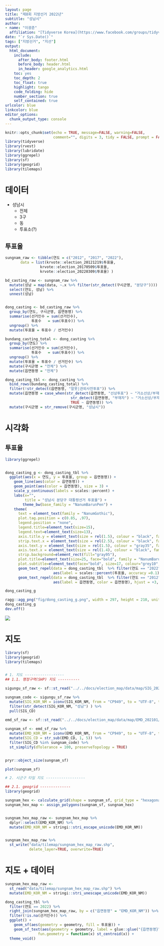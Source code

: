 ```yaml
---
layout: page
title: "제8회 지방선거 2022년"
subtitle: "성남시"
author:
- name: "이광춘"
  affiliation: "[Tidyverse Korea](https://www.facebook.com/groups/tidyverse/)"
date: "`r Sys.Date()`"
tags: ["지방선거", "지선"]
output:
  html_document: 
    include:
      after_body: footer.html
      before_body: header.html
      in_header: google_analytics.html
    toc: yes
    toc_depth: 2
    toc_float: true
    highlight: tango
    code_folding: hide
    number_section: true
    self_contained: true
urlcolor: blue
linkcolor: blue
editor_options: 
  chunk_output_type: console
---
```


```r
knitr::opts_chunk$set(echo = TRUE, message=FALSE, warning=FALSE,
                      comment="", digits = 3, tidy = FALSE, prompt = FALSE, fig.align = 'center')
library(tidyverse)
library(rvest)
library(lubridate)
library(ggrepel)
library(sf)
library(geogrid)
library(tilemaps)
```

# 데이터 {#local-data}

- 성남시
    - 전체
    - 3구
    - 동
    - 투표소(?)

## 투표율 {#local-data-casting}

```r

sungnam_raw <- tibble(연도 = c("2012", "2017", "2022"),
       data = list(krvote::election_20121219$투표율,
                krvote::election_20170509$투표율,
                krvote::election_20220309$투표율) )

bd_casting_raw <- sungnam_raw %>% 
  mutate(성남 = map(data, ~.x %>% filter(str_detect(구시군명, "분당구")))) %>% 
  select(연도, 성남) %>% 
  unnest(성남)


dong_casting <- bd_casting_raw %>% 
  group_by(연도, 구시군명, 읍면동명) %>% 
  summarise(선거인수 = sum(선거인수),
            투표수   = sum(투표수)) %>% 
  ungroup() %>% 
  mutate(투표율 = 투표수 / 선거인수)

bundang_casting_total <- dong_casting %>% 
  group_by(연도) %>% 
  summarise(선거인수 = sum(선거인수),
            투표수   = sum(투표수)) %>% 
  ungroup() %>% 
  mutate(투표율 = 투표수 / 선거인수) %>% 
  mutate(구시군명 = "전체") %>% 
  mutate(읍면동명 = "전체")

dong_casting_tbl <- dong_casting %>% 
  bind_rows(bundang_casting_total) %>% 
  filter(!str_detect(읍면동명, "잘못|관외사전투표")) %>% 
  mutate(읍면동명 = case_when(str_detect(읍면동명, "선상투표") ~ "거소선상/부재자",
                              str_detect(읍면동명, "부재자") ~ "거소선상/부재자",
                              TRUE ~ 읍면동명)) %>% 
  mutate(구시군명 = str_remove(구시군명, "성남시"))

```

# 시각화 {#bundang}

## 투표율 {#bundang-casting}


```r
library(ggrepel)


dong_casting_g <- dong_casting_tbl %>% 
  ggplot(aes(x = 연도, y = 투표율, group = 읍면동명)) +
    geom_line(aes(color = 읍면동명)) +
    geom_point(aes(color = 읍면동명), size = 3) +
    scale_y_continuous(labels = scales::percent) +
    labs(x="",
         title = "성남시 분당구 대통령선거 투표율") +
        theme_bw(base_family = "NanumBarunPen") +
    theme(
      text = element_text(family = "NanumGothic"),
      plot.tag.position = c(0.85, .97),
      legend.position = "none",
      legend.title=element_text(size=15), 
      legend.text=element_text(size=13),
      axis.title.y = element_text(size = rel(1.5), colour = "black", family = "NanumBarunpen", face="bold"),      
      strip.text.x = element_text(size = rel(2.5), colour = "black", family = "NanumMyeongjo", face="bold"),
      axis.text.y = element_text(size = rel(1.5), colour = "gray35", family = "NanumBarunpen", face="bold"),
      axis.text.x = element_text(size = rel(1.4), colour = "black", family = "NanumBarunpen", face="bold"),
      strip.background=element_rect(fill="gray95"),
      plot.title=element_text(size=25, face="bold", family = "NanumBarunpen"),
      plot.subtitle=element_text(face="bold", size=17, colour="grey10", family = "NanumBarunpen")) +
      geom_text_repel(data = dong_casting_tbl  %>% filter(연도 == "2022"),
                      aes(label = scales::percent(투표율, accuracy =0.1), color = 읍면동명), hjust = -2, size = 4 ) +
      geom_text_repel(data = dong_casting_tbl  %>% filter(연도 == "2012"),
                      aes(label = 읍면동명, color = 읍면동명), hjust = +3, size = 4 )

dong_casting_g

ragg::agg_png("fig/dong_casting_g.png", width = 297, height = 210, units = "mm", res = 300, scaling = 0.7)
dong_casting_g
dev.off()


```


![](fig/dong_casting_g.png)

# 지도 {#cartography}


```r
library(sf)
library(geogrid)
library(tilemaps)


# 1. 지도 ------------------
## 1.1. 행정구역(SHP) 지도 ----------

sigungu_sf_raw <- sf::st_read("../../docs/election_map/data/map/SIG_202101/TL_SCCO_SIG.shp")

sungnam_code <- sigungu_sf_raw %>% 
  mutate(SIG_KOR_NM = iconv(SIG_KOR_NM, from = "CP949", to = "UTF-8", toRaw = FALSE)) %>% 
  filter(str_detect(SIG_KOR_NM, "성남") ) %>% 
  pull(SIG_CD)
  
emd_sf_raw <- sf::st_read("../../docs/election_map/data/map/EMD_202101/TL_SCCO_EMD.shp")

sungnam_sf <- emd_sf_raw %>% 
  mutate(EMD_KOR_NM = iconv(EMD_KOR_NM, from = "CP949", to = "UTF-8", toRaw = FALSE)) %>% 
  mutate(SIG_CD = str_sub(EMD_CD, 1, 5)) %>% 
  filter(SIG_CD %in% sungnam_code) %>% 
  st_simplify(dTolerance = 100, preserveTopology = TRUE)


pryr::object_size(sungnam_sf)

plot(sungnam_sf)

# 2. 시군구 타일 지도 ------------------

## 2.1. geogrid --------------
library(geogrid)

sungnam_hex <- calculate_grid(shape = sungnam_sf, grid_type = "hexagonal", seed = 3)
sungnam_hex_map <- assign_polygons(sungnam_sf, sungnam_hex)


sungnam_hex_map_raw <- sungnam_hex_map %>%
  dplyr::select(EMD_KOR_NM) %>% 
  mutate(EMD_KOR_NM = stringi::stri_escape_unicode(EMD_KOR_NM))


sungnam_hex_map_raw %>%
  st_write("data/tilemap/sungnam_hex_map_raw.shp",
           delete_layer=TRUE, overwrite=TRUE)

```



# 지도 + 데이터 {#cartography-data}


```r
sungnam_hex_map_raw <- 
  st_read("data/tilemap/sungnam_hex_map_raw.shp") %>% 
  mutate(EMD_KOR_NM = stringi::stri_unescape_unicode(EMD_KOR_NM))

dong_casting_tbl %>% 
  filter(연도 == 2022) %>% 
  right_join(sungnam_hex_map_raw, by = c("읍면동명" = "EMD_KOR_NM")) %>% 
  filter(!is.na(선거인수)) %>% 
  ggplot() +
    geom_sf(aes(geometry = geometry, fill = 투표율)) +
    geom_sf_text(aes(geometry = geometry, label = glue::glue("{읍면동명}\n{scales::percent(투표율, accuracy = 0.1)}")),
               fun.geometry = function(x) st_centroid(x)) +
  theme_void()

```

